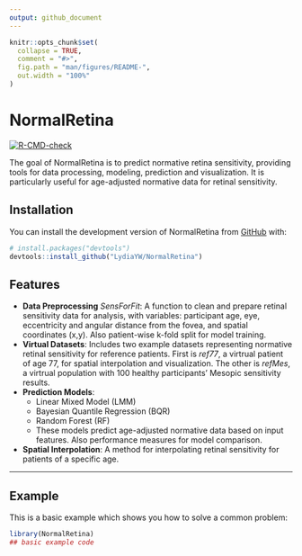 ```yaml
---
output: github_document
---
```


<!-- README.md is generated from README.Rmd. Please edit that file -->

```r
knitr::opts_chunk$set(
  collapse = TRUE,
  comment = "#>",
  fig.path = "man/figures/README-",
  out.width = "100%"
)
```

# NormalRetina

<!-- badges: start -->
[![R-CMD-check](https://github.com/UofUEpiBio/egpkg/actions/workflows/R-CMD-check.yaml/badge.svg)](https://github.com/UofUEpiBio/egpkg/actions/workflows/R-CMD-check.yaml)
<!-- badges: end -->

The goal of NormalRetina is to predict normative retina sensitivity, providing tools for data processing, modeling, prediction and visualization. It is particularly useful for age-adjusted normative data for retinal sensitivity.

## Installation

You can install the development version of NormalRetina from [GitHub](https://github.com/LydiaYW/NormalRetina) with:

``` r
# install.packages("devtools")
devtools::install_github("LydiaYW/NormalRetina")
```



## Features

- **Data Preprocessing** *SensForFit*: A function to clean and prepare retinal sensitivity data for analysis, with variables: participant age, eye, eccentricity and angular distance from the fovea, and spatial coordinates (x,y). Also patient-wise k-fold split for model training.
- **Virtual Datasets**: Includes two example datasets representing normative retinal sensitivity for reference patients. First is *ref77*, a virtrual patient of age 77, for spatial interpolation and visualization. The other is *refMes*, a virtrual population with 100 healthy participants' Mesopic sensitivity results.
- **Prediction Models**:
  - Linear Mixed Model (LMM)
  - Bayesian Quantile Regression (BQR)
  - Random Forest (RF)
  - These models predict age-adjusted normative data based on input features. Also performance measures for model comparison.
- **Spatial Interpolation**: A method for interpolating retinal sensitivity for patients of a specific age.

---


## Example

This is a basic example which shows you how to solve a common problem:

```r
library(NormalRetina)
## basic example code
```
